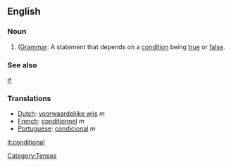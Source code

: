 ==English==

===Noun===
# ([[Grammar]]: A statement that depends on a [[condition]] being [[true]] or [[false]].

===See also===
[[If]]

===Translations===
*[[Dutch]]: [[voorwaardelijke wijs]] ''m''
*[[French]]: [[conditionnel]] ''m''
*[[Portuguese]]: [[condicional]] ''m''
[[Category:Tenses]]

[[it:conditional]]